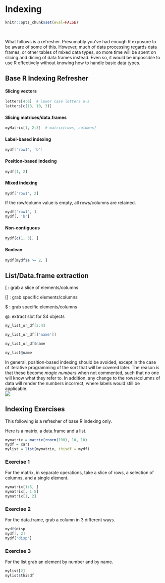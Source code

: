 # Indexing

```r
knitr::opts_chunk$set(eval=FALSE)
```

<div class="" style="text-align: center;">
<i class="fas fa-table fa-5x" style = 'color:#990024CC'></i>
</div>

<br>

What follows is a refresher.  Presumably you've had enough R exposure to be aware of some of this. However, much of data processing regards data frames, or other tables of mixed data types, so more time will be spent on slicing and dicing of data frames instead.  Even so, it would be impossible to use R effectively without knowing how to handle basic data types.

## Base R Indexing Refresher

#### Slicing vectors

```r
letters[4:6]  # lower case letters a-z
letters[c(13, 10, 3)]
```

#### Slicing matrices/data.frames

```r
myMatrix[1, 2:3]  # matrix[rows, columns]
```


#### Label-based indexing

```r
mydf['row1', 'b']
```

#### Position-based indexing

```r
mydf[1, 2]
```


#### Mixed indexing

```r
mydf['row1', 2]
```

If the row/column value is empty, all rows/columns are retained.

```r
mydf['row1', ]
mydf[, 'b']
```


#### Non-contiguous

```r
mydf[c(1, 3), ]
```

#### Boolean

```r
mydf[mydf$a >= 2, ]
```


## List/Data.frame extraction

<span class="func">[</span> : grab a slice of elements/columns

<span class="func">[[</span> : grab specific elements/columns

<span class="func">$</span> : grab specific elements/columns

<span class="func">@</span>: extract slot for S4 objects

```r
my_list_or_df[2:4]
```


```r
my_list_or_df[['name']]
```

```r
my_list_or_df$name
```

```r
my_list@name
```


<div class='note'>
In general, position-based indexing should be avoided, except in the case of iterative programming of the sort that will be covered later.  The reason is that these become *magic numbers* when not commented, such that no one will know what they refer to.  In addition, any change to the rows/columns of data will render the numbers incorrect, where labels would still be applicable.
<img class='img-note' src="img/R.ico" style="display:block; margin: 0 auto;"> 
</div>

## Indexing Exercises

This following is a refresher of base R indexing only.

Here is a <span class="objclass">matrix</span>, a <span class="objclass">data.frame</span> and a <span class="objclass">list</span>.

```r
mymatrix = matrix(rnorm(100), 10, 10)
mydf = cars
mylist = list(mymatrix, thisdf = mydf)
```

### Exercise 1

For the <span class="objclass">matrix</span>, in separate operations, take a slice of rows, a selection of columns, and a single element.

```r
mymatrix[1:5, ]
mymatrix[, 1:5]
mymatrix[1, 2]
```

### Exercise 2

For the <span class="objclass">data.frame</span>, grab a column in 3 different ways.

```r
mydf$disp
mydf[, 2]
mydf['disp']
```

### Exercise 3

For the <span class="objclass">list</span> grab an element by number and by name.

```r
mylist[2]
mylist$thisdf
```
